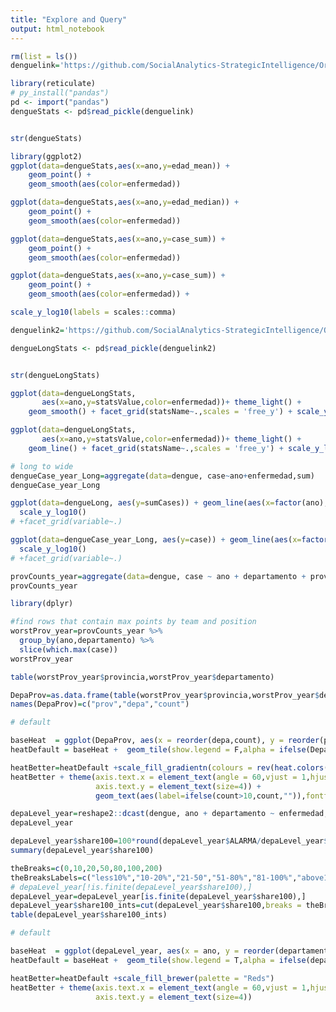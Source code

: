 ```yaml
---
title: "Explore and Query"
output: html_notebook
---
```

```r
rm(list = ls())
denguelink='https://github.com/SocialAnalytics-StrategicIntelligence/OrganizeExploreAndQuery/raw/main/dataFiles/ByYear_stats.pkl'

library(reticulate)
# py_install("pandas")
pd <- import("pandas")
dengueStats <- pd$read_pickle(denguelink)


str(dengueStats) 


```
```r
library(ggplot2)
ggplot(data=dengueStats,aes(x=ano,y=edad_mean)) + 
    geom_point() + 
    geom_smooth(aes(color=enfermedad))


```
```r
ggplot(data=dengueStats,aes(x=ano,y=edad_median)) + 
    geom_point() + 
    geom_smooth(aes(color=enfermedad))
```

```r
ggplot(data=dengueStats,aes(x=ano,y=case_sum)) + 
    geom_point() + 
    geom_smooth(aes(color=enfermedad))
```


```r
ggplot(data=dengueStats,aes(x=ano,y=case_sum)) + 
    geom_point() + 
    geom_smooth(aes(color=enfermedad)) +
```


```r
scale_y_log10(labels = scales::comma)
```


```r
denguelink2='https://github.com/SocialAnalytics-StrategicIntelligence/OrganizeExploreAndQuery/raw/main/dataFiles/ByYear_LongStats.pkl'

dengueLongStats <- pd$read_pickle(denguelink2)


str(dengueLongStats) 
```
```r
ggplot(data=dengueLongStats,
       aes(x=ano,y=statsValue,color=enfermedad))+ theme_light() +
    geom_smooth() + facet_grid(statsName~.,scales = 'free_y') + scale_y_log10(labels=scales::comma)
```

```r
ggplot(data=dengueLongStats,
       aes(x=ano,y=statsValue,color=enfermedad))+ theme_light() +
    geom_line() + facet_grid(statsName~.,scales = 'free_y') + scale_y_log10()
```



```r
# long to wide
dengueCase_year_Long=aggregate(data=dengue, case~ano+enfermedad,sum)
dengueCase_year_Long
```
```r
ggplot(data=dengueLong, aes(y=sumCases)) + geom_line(aes(x=factor(ano),color=enfermedad,group=enfermedad)) + labs(x='año',y='casos totales') +
  scale_y_log10()
# +facet_grid(variable~.)
```

```r
ggplot(data=dengueCase_year_Long, aes(y=case)) + geom_line(aes(x=factor(ano),color=enfermedad,group=enfermedad)) + labs(x='año',y='casos totales') +
  scale_y_log10()
# +facet_grid(variable~.)
```



```r
provCounts_year=aggregate(data=dengue, case ~ ano + departamento + provincia, sum)
provCounts_year
```

```r
library(dplyr)

#find rows that contain max points by team and position
worstProv_year=provCounts_year %>%
  group_by(ano,departamento) %>%
  slice(which.max(case))
worstProv_year
```

```r
table(worstProv_year$provincia,worstProv_year$departamento)
```
```r
DepaProv=as.data.frame(table(worstProv_year$provincia,worstProv_year$departamento))
names(DepaProv)=c("prov","depa","count")
```


```r
# default 

baseHeat  = ggplot(DepaProv, aes(x = reorder(depa,count), y = reorder(prov,count), fill=count)) + theme_classic()
heatDefault = baseHeat +  geom_tile(show.legend = F,alpha = ifelse(DepaProv$count>0, 1, 0)) #here

heatBetter=heatDefault +scale_fill_gradientn(colours = rev(heat.colors(5)))
heatBetter + theme(axis.text.x = element_text(angle = 60,vjust = 1,hjust = 1),
                   axis.text.y = element_text(size=4)) +
                   geom_text(aes(label=ifelse(count>10,count,"")),fontface='bold', color='white')


```
```r
depaLevel_year=reshape2::dcast(dengue, ano + departamento ~ enfermedad, value.var="case",sum)
depaLevel_year
```
```r
depaLevel_year$share100=100*round(depaLevel_year$ALARMA/depaLevel_year$SIN_SEÑALES,2)
summary(depaLevel_year$share100)
```
```r
theBreaks=c(0,10,20,50,80,100,200)
theBreaksLabels=c("less10%","10-20%","21-50","51-80%","81-100%","above100%")
# depaLevel_year[!is.finite(depaLevel_year$share100),]
depaLevel_year=depaLevel_year[is.finite(depaLevel_year$share100),]
depaLevel_year$share100_ints=cut(depaLevel_year$share100,breaks = theBreaks,labels = theBreaksLabels,right = T,ordered_result = T,include.lowest = T)
table(depaLevel_year$share100_ints)        
```



```r
# default 

baseHeat  = ggplot(depaLevel_year, aes(x = ano, y = reorder(departamento,as.numeric(share100_ints)), fill=share100_ints)) + theme_classic()
heatDefault = baseHeat +  geom_tile(show.legend = T,alpha = ifelse(depaLevel_year$share100>0, 1, 0)) #here

heatBetter=heatDefault +scale_fill_brewer(palette = "Reds")
heatBetter + theme(axis.text.x = element_text(angle = 60,vjust = 1,hjust = 1),
                   axis.text.y = element_text(size=4))


```